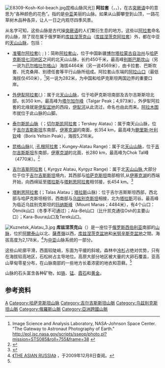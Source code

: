 [[Image:E8309-Kosh-Kol-beach.jpg|thumb]]昆格山脉风光]]
'''阿拉套'''（{{Lang-kz|Алатау}}，{{Lang-ky|Ала-Тоо}}，{{Lang-ru|Алатау}}），在古[[突厥语|突厥语]]中的意思为“各种颜色的花色”。指的是[[中亚|中亚]]美丽的山脉。如果从山脚攀登到山顶，一路花草树木品种各异，让人一日之内观尽四季风景。

从名字可知，这些山脉是古代操[[突厥语|突厥语]]的人们繁衍生息的地方。这些以[[阿拉套|阿拉套]]命名的山脉，除了现在属于俄罗斯的[[库兹涅茨克山|库兹涅茨克山]]（[[库兹涅茨克阿拉套|库兹涅茨克阿拉套]]）外，都在中亚的[[天山山脉|天山山脉]]，包括：

*[[准噶尔阿拉套|准噶尔阿拉套]]({{lang-ru|Джунгарский Алатау}}; {{zh|c=阿拉套山|p=Ālātào Shān}}; {{lang-kk|Жетісу Алатауы}})：简称[[阿拉套山|阿拉套山]]，位于中国新疆[[博尔塔拉蒙古自治州|博尔塔拉蒙古自治州]]与[[哈萨克斯坦|哈萨克斯坦]][[七河地区|七河地区]]之间的北天山山脉，长约450千米，最高峰[[别斯巴斯坎山|别斯巴斯坎山]]（另一说为[[厄尔格吐尔格山|厄尔格吐尔格山]]）海拔4464米（另一说4569米），由卡拉套、巴斯坎套、托克桑拜、别德任套等平行山脉所组成。阿拉套山东端的[[阿拉山口|阿拉山口]]（最低海拔仅450米），<ref>Image Science and Analysis Laboratory, NASA-Johnson Space Center. "The Gateway to Astronaut Photography of Earth." http://eol.jsc.nasa.gov/scripts/sseop/photo.pl?mission=STS085&roll=755&frame=38 {{Wayback|url=http://eol.jsc.nasa.gov/scripts/sseop/photo.pl?mission=STS085&roll=755&frame=38 |date=20130521034152 }}</ref>另一说为282米，为中国和哈萨克斯坦两国边界的重要口岸。

*[[外伊犁阿拉套|外伊犁阿拉套]]({{lang-kz|Іле Алатауы, '''Ile Alatauy'''}},{{lang-ru|Заилийский Алатау, '''Zailiysky Alatau''',Trans-Ili Alatau}})：属于北[[天山山脉|天山山脉]]，位于哈萨克斯坦南部及吉尔吉斯斯坦北部，长350 km，最高峰为[[塔尔加尔峰|塔尔加尔峰]]（Talgar Peak；4,973米），外伊犁阿拉套的北缘就是[[伊犁盆地|伊犁盆地]]的西段，[[伊犁河|伊犁河]]从此流过，命名也由此而来。[[阿拉木图|阿拉木图]]市就位于此山脉的山脚。

*[[泰尔斯凯山脉|泰尔斯凯山脉]]（{{lang-ky|Тескей Ала-Тоосу}}；[[切尔斯凯阿拉套|切尔斯凯阿拉套]]；Terskey Alatau）：属于南天山山脉，位于[[吉尔吉斯斯坦|吉尔吉斯斯坦]]东南部，[[伊塞克湖|伊塞克湖]]的南面，长354 km，最高峰为[[鲍里斯·叶利钦|鲍里斯·叶利钦]]峰（Boris Yeltsin Peak），海拔5,216米。

*[[昆格山脉|昆格山脉]](({{lang-ky|Күңгөй Ала-Тоо}}, {{IPA|[küŋgöj alatoː]}};[[孔根阿拉套|孔根阿拉套]]；Kungey-Alatau Range)：属于北[[天山山脉|天山山脉]]，位于[[吉尔吉斯斯坦|吉尔吉斯斯坦]]东南部，[[伊塞克湖|伊塞克湖]]的北面，长280 km，最高峰为Chok Tal峰（4770米）。<ref name="encyc_p512">{{cite book|title=Иссык-Куль.Нарын:Энциклопедия|trans_title=Encyclopedia of Issyk-Kul and Naryn Oblast|first=|last=|publisher=Chief Editorial Board of Kyrgyz Encyclopedia|language=ru |location=Bishkek |year=1991|isbn=5-89750-009-6|pages=512}}</ref>

*[[吉尔吉斯阿拉套|吉尔吉斯阿拉套]] ({{lang-ky|Кыргыз Ала-Тоосу}},  Kyrgyz Alatau, Kyrgyz Range)：属于北[[天山山脉|天山山脉]],大部分位于位于[[吉尔吉斯斯坦|吉尔吉斯斯坦]]境内，其西部与[[哈萨克斯坦|哈萨克斯坦]]南部相邻,从[[伊塞克湖|伊塞克湖]]的西端开始，向西绵延至[[塔拉斯|塔拉斯]]与[[塔剌思阿拉套|塔剌思阿拉套]]相邻接，长454 km。<ref name="encyc_p718">{{cite book|title=Чүй облусу:Энциклопедия|trans_title=Encyclopedia of Chuy Oblast|first=|last=|publisher=Chief Editorial Board of Kyrgyz Encyclopedia|language=ky,ru|location=Bishkek|year=1994|isbn=5-89750-083-5|pages=718}}</ref>

*[[塔剌思阿拉套|塔剌思阿拉套]] ({{lang-ky|Талас Ала-Тоосу}}；Talas Alatau；[[塔拉斯|塔拉斯]]山脉)：位于吉尔吉斯斯坦西部，西北部与哈萨克斯坦相邻，西南部与[[乌兹别克斯坦|乌兹别克斯坦]]相接，北为[[塔拉斯|塔拉斯]]河谷。最高峰为临近乌兹别克斯坦的[[玛纳斯峰|玛纳斯峰]]（Mount Manas；4484米），有4个山口：Ötmök山口（冬季不可通过）；Ala-Bel山口（比什凯克通往Osh的主要山口）；Kara-Buura山口及Terek山口。

[[File:Kuznetsk_Alatau_3.jpg|thumb]]
'''库兹涅茨克山'''（{{lang|ru|Кузнецкий Алатау}}）是一座位于[[俄罗斯|俄罗斯]][[西伯利亚|西伯利亚]]南部的[[山脉|山脉]]，位於[[阿爾泰山|阿爾泰山]]以北、[[薩彥嶺|薩彥嶺]]以西，[[库兹涅茨克盆地|库兹涅茨克盆地]]和[[米努辛斯克盆地|米努辛斯克盆地]]之間。海拔高度为2,178米，<ref name="pisum">[http://pisum.bionet.nsc.ru/kosterin/korgor/geogr.htm 《THE ASIAN RUSSIA》] {{Wayback|url=http://pisum.bionet.nsc.ru/kosterin/korgor/geogr.htm |date=20150410074411 }}，于2009年12月8日查阅。</ref>为[[中亚|中亚]]山脉系统的一部分。

这些山轮廓平滑，西面较陡峭，东面为平缓的斜坡。森林中[[冷杉属|冷杉]]占绝对优势，只有在海拔较高地区，石松树占主导地位。高原大部分地区被大量的大卵石覆盖，亚高山草甸零星分布，在山脉南部的一些地方长着浓密的地衣和苔藓。<ref name="pisum"/>

山脉的石头富含各种矿物，如[[铁|铁]]、[[锰|锰]]、[[霞石|霞石]]和[[金|黄金]]。

==参考资料==
{{reflist}}

{{commonscat|Kuznetsk Alatau}}
{{commonscat|Dzungarian Alatau}}
{{commonscat|Kuznetsk Alatau}}
{{commonscat|Terskey Alatau}}
{{commonscat|Kyrgyz Alatau}}
{{commonscat|Kungey Alatau}}
{{commonscat|Trans-Ili Alatau}}

[[Category:中国山脈|A]]
[[Category:哈萨克斯坦山脉|Category:哈萨克斯坦山脉]]
[[Category:吉尔吉斯斯坦山脈|Category:吉尔吉斯斯坦山脈]]
[[Category:乌兹别克斯坦山脈|Category:乌兹别克斯坦山脈]]
[[Category:俄羅斯山脈|Category:俄羅斯山脈]]
[[Category:亞洲跨國山脈|Category:亞洲跨國山脈]]